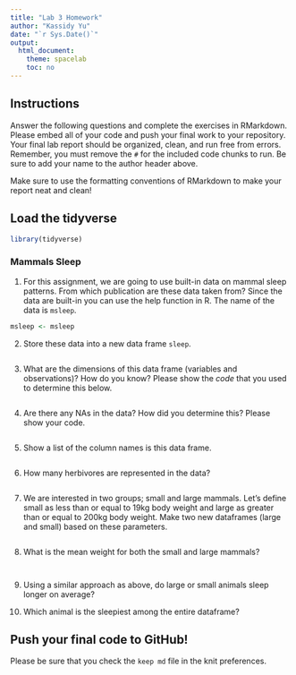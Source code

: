 ```yaml
---
title: "Lab 3 Homework"
author: "Kassidy Yu"
date: "`r Sys.Date()`"
output:
  html_document:
    theme: spacelab
    toc: no
---
```


## Instructions
Answer the following questions and complete the exercises in RMarkdown. Please embed all of your code and push your final work to your repository. Your final lab report should be organized, clean, and run free from errors. Remember, you must remove the `#` for the included code chunks to run. Be sure to add your name to the author header above.  

Make sure to use the formatting conventions of RMarkdown to make your report neat and clean!  

## Load the tidyverse
```r
library(tidyverse)
```

### Mammals Sleep  
1. For this assignment, we are going to use built-in data on mammal sleep patterns. From which publication are these data taken from? Since the data are built-in you can use the help function in R. The name of the data is `msleep`.  
```r
msleep <- msleep
```

2. Store these data into a new data frame `sleep`.  
```r

```

3. What are the dimensions of this data frame (variables and observations)? How do you know? Please show the *code* that you used to determine this below.  
```r

```

4. Are there any NAs in the data? How did you determine this? Please show your code.  
```r

```

5. Show a list of the column names is this data frame.
```r

```

6. How many herbivores are represented in the data?  
```r

```

7. We are interested in two groups; small and large mammals. Let's define small as less than or equal to 19kg body weight and large as greater than or equal to 200kg body weight. Make two new dataframes (large and small) based on these parameters.
```r

```

8. What is the mean weight for both the small and large mammals?
```r

```

```r

```

9. Using a similar approach as above, do large or small animals sleep longer on average?  



10. Which animal is the sleepiest among the entire dataframe?


## Push your final code to GitHub!
Please be sure that you check the `keep md` file in the knit preferences.   